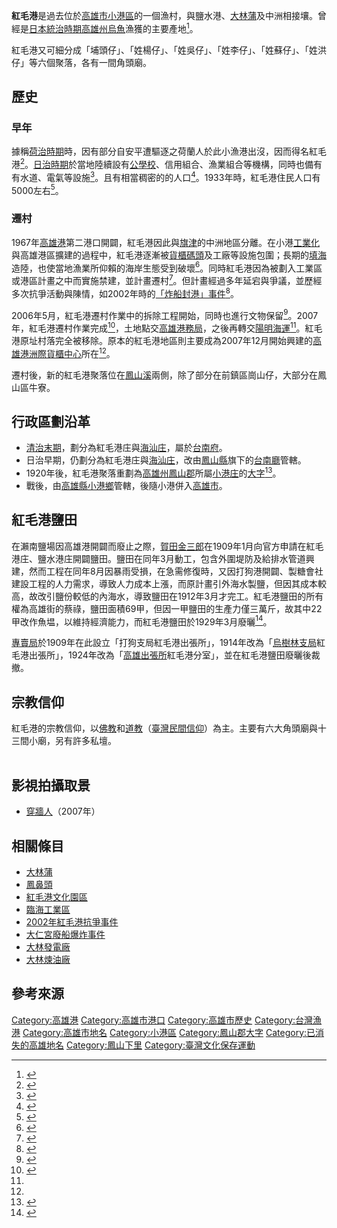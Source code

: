 {{NoteTA
|1=zh:庄;zh-hant:庄}}
{{Infobox Hokkien name
| title      = 紅毛港
| hanji      = 紅毛港
| poj        = Âng-mn̂g-káng
| hanlo      = 
| tl         = 
| bp         = 
| hokkienipa = 
| lm         = 
| image      = Kōmōkō (Taiwan Hōzu).png
| image_size = 280px
| caption    = 台灣堡圖中的「紅毛港庄」
}}

'''紅毛港'''是過去位於[[高雄市|高雄市]][[小港區|小港區]]的一個漁村，與鹽水港、[[大林蒲|大林蒲]]及中洲相接壤。曾經是[[台灣日治時期|日本統治時期]][[高雄州|高雄州]][[烏魚|烏魚]]漁獲的主要產地<ref>{{cite web|url=http://sub.khcc.gov.tw/hougmaogang/p2-1.htm|title=聚落發展脈絡|publisher=紅毛港聚落文化|accessdate=2010-05-07|deadurl=yes|archiveurl=https://web.archive.org/web/20100221203923/http://sub.khcc.gov.tw/hougmaogang/p2-1.htm|archivedate=2010-02-21}}</ref>。

紅毛港又可細分成「埔頭仔」、「姓楊仔」、「姓吳仔」、「姓李仔」、「姓蘇仔」、「姓洪仔」等六個聚落，各有一間角頭廟{{r|朱}}{{r|故事|page=71}}{{r|紅|page=97}}。

== 歷史 ==
=== 早年 ===
據稱[[荷治時期|荷治時期]]時，因有部分自安平遭驅逐之荷蘭人於此小漁港出沒，因而得名紅毛港<ref>{{cite web|url=http://hongmaogang.khcc.gov.tw/home02.aspx?ID=$1000&IDK=2&EXEC=D&DATA=1006 |title=紅毛港緣由 |work=紅毛港文化園區 }}</ref>。[[台灣日治時期|日治時期]]於當地陸續設有[[公學校|公學校]]、信用組合、漁業組合等機構，同時也備有有水道、電氣等設施<ref>{{cite book|title=鳳山郡要覽|year=1939|publisher=鳳山郡役所}}</ref>。且有相當稠密的的人口<ref>{{cite book|title=鳳山郡要覽|year=1941|publisher=鳳山郡役所}}</ref>。1933年時，紅毛港住民人口有5000左右<ref>{{cite book|title=昭和八年十二月三十一日 臺灣現住人口統計|year=1934|publisher=臺灣總督官房調查課}}</ref>。

=== 遷村 ===
1967年[[高雄港|高雄港]]第二港口開闢，紅毛港因此與[[旗津區|旗津]]的中洲地區分離。在小港[[工業化|工業化]]與高雄港區擴建的過程中，紅毛港逐漸被[[貨櫃碼頭|貨櫃碼頭]]及工廠等設施包圍；長期的[[填海|填海]]造陸，也使當地漁業所仰賴的海岸生態受到破壞<ref>{{cite web|url=http://sub.khcc.gov.tw/hougmaogang/p2-1-a2.htm|title=填海造地|publisher=紅毛港聚落文化|accessdate=2010-05-07|deadurl=yes|archiveurl=https://web.archive.org/web/20100221203833/http://sub.khcc.gov.tw/hougmaogang/p2-1-a2.htm|archivedate=2010-02-21}}</ref>。同時紅毛港因為被劃入工業區或港區計畫之中而實施禁建，並計畫遷村<ref>{{cite web|url=http://red.kcg.gov.tw/duty.asp|title=業務職掌及相關會議|publisher=紅毛港遷村紀實|accessdate=2010-05-07|archive-url=https://web.archive.org/web/20100819195729/http://red.kcg.gov.tw/duty.asp|archive-date=2010-08-19|dead-url=yes}}</ref>。但計畫經過多年延宕與爭議，並歷經多次抗爭活動與陳情，如2002年時的[[2002年紅毛港抗爭事件|「炸船封港」事件]]<ref name="lbt2">{{cite news|url=http://www.libertytimes.com.tw/2002/new/jan/15/today-c6.htm|title=遷村無期 紅毛港居民要炸船 爆警民衝突|publisher=自由時報|date=2002-01-15|accessdate=2011-01-27|deadurl=yes|archiveurl=https://web.archive.org/web/20041213081352/http://www.libertytimes.com.tw/2002/new/jan/15/today-c6.htm|archivedate=2004-12-13}}</ref>。

2006年5月，紅毛港遷村作業中的拆除工程開始，同時也進行文物保留<ref name="reh">{{cite web|url=http://red.kcg.gov.tw/history_help.asp|title=紅毛港遷村過程大事紀|publisher=紅毛港遷村紀實|accessdate=2011-01-27|archive-url=https://web.archive.org/web/20120111095832/http://red.kcg.gov.tw/history_help.asp|archive-date=2012-01-11|dead-url=yes}}</ref>。2007年，紅毛港遷村作業完成<ref name="lbt">{{cite news|url=http://www.libertytimes.com.tw/2008/new/feb/18/today-south1.htm|title=紅毛港遷村 鄉親最後巡禮|author=楊菁菁|publisher=自由時報|date=2008-02-18|accessdate=2010-05-07}}</ref>，土地點交[[高雄港務局|高雄港務局]]，之後再轉交[[陽明海運|陽明海運]]<ref name="reh"/>。紅毛港原址村落完全被移除。原本的紅毛港地區則主要成為2007年12月開始興建的[[高雄港洲際貨櫃中心|高雄港洲際貨櫃中心]]所在<ref name="lbt"/>。

遷村後，新的紅毛港聚落位在[[鳳山溪_(高雄市)|鳳山溪]]兩側，除了部分在前鎮區崗山仔，大部分在鳳山區牛寮。

== 行政區劃沿革 ==
* [[台灣清治時期|清治末期]]，劃分為紅毛港庄與[[海汕庄|海汕庄]]，屬於[[台南府|台南府]]。
* 日治早期，仍劃分為紅毛港庄與[[海汕庄|海汕庄]]，改由[[鳳山縣_(臺灣)|鳳山縣]]旗下的[[台南廳|台南廳]]管轄。
* 1920年後，紅毛港聚落重劃為[[高雄州|高雄州]][[鳳山郡|鳳山郡]]所屬[[小港庄|小港庄]]的[[大字_(行政區劃)|大字]]<ref>{{cite web|url=http://sub.khcc.gov.tw/hougmaogang/p2.htm|title=紅毛港名稱之由來|publisher=紅毛港聚落文化|accessdate=2010-05-07|deadurl=yes|archiveurl=https://web.archive.org/web/20100107182436/http://sub.khcc.gov.tw/hougmaogang/p2.htm|archivedate=2010-01-07}}</ref>。
* 戰後，由[[高雄縣|高雄縣]][[小港區|小港鄉]]管轄，後隨小港併入[[高雄市_(1979年-2010年)|高雄市]]。

== 紅毛港鹽田 ==
在瀨南鹽場因高雄港開闢而廢止之際，[[賀田金三郎|賀田金三郎]]在1909年1月向官方申請在紅毛港庄、鹽水港庄開闢鹽田。鹽田在同年3月動工，包含外圍堤防及給排水管道興建，然而工程在同年8月因暴雨受損，在急需修復時，又因打狗港開闢、製糖會社建設工程的人力需求，導致人力成本上漲，而原計畫引外海水製鹽，但因其成本較高，故改引鹽份較低的內海水，導致鹽田在1912年3月才完工。紅毛港鹽田的所有權為高雄街的蔡祿，鹽田面積69甲，但因一甲鹽田的生產力僅三萬斤，故其中22甲改作魚塭，以維持經濟能力，而紅毛港鹽田於1929年3月廢曬<ref>{{Cite book|title=臺灣鹽專賣志|last=小川|first=堅三|publisher=株式會社臺南新報社臺北印刷所|year=1925}}</ref>。

[[專賣局|專賣局]]於1909年在此設立「打狗支局紅毛港出張所」，1914年改為「[[高雄鹽場|烏樹林支局]]紅毛港出張所」，1924年改為「[[原臺灣省菸酒公賣局高雄分局|高雄出張所]]紅毛港分室」，並在紅毛港鹽田廢曬後裁撤。

== 宗教信仰 ==
紅毛港的宗教信仰，以[[臺灣佛教|佛教]]和[[臺灣道教|道教]]（[[臺灣民間信仰|臺灣民間信仰]]）為主{{r|朱}}。主要有六大角頭廟與十三間小廟，另有許多私壇{{r|故事|page=71}}{{r|紅|page=97}}{{r|朱}}。

{|class=wikitable
|-
|-
|名稱||主神||舊址||新址||備註
|-
!colspan=5|角頭廟
|-
|[[紅毛港飛鳳寺|飛鳳寺]]||[[廣澤尊王|廣澤尊王]]||小港區海汕一路97號||鳳山區紅毛港路27號||埔頭仔的角頭廟{{r|故事|page=71}}{{r|紅|page=97}}{{r|朱}}
|-
|[[飛鳳宮|飛鳳宮]]||[[保儀尊王|保儀尊王]]（武安尊王）||小港區海汕一路285號||鳳山區保華一路136號||姓楊仔的角頭廟{{r|故事|page=71}}{{r|紅|page=97}}{{r|朱}}
|-
|[[紅毛港天龍宮|天龍宮]]||何府千歲||小港區海汕三路20之3號||前鎮區明鳳三路216號||姓吳仔的角頭廟{{r|故事|page=71}}{{r|紅|page=97}}{{r|朱}}
|-
|[[紅毛港濟天宮|濟天宮]]||保儀尊王（武安尊王）||小港區海汕四路50號||前鎮區明鳳三路220號||姓李仔的角頭廟{{r|故事|page=71}}{{r|紅|page=97}}{{r|朱}}
|-
|[[紅毛港朝鳳寺|朝鳳寺]]||[[觀音菩薩|觀音菩薩]]（原為觀音、媽祖並列）||小港區海汕四路203號||鳳山區紅毛港路90號||姓洪仔的角頭廟{{r|故事|page=71}}{{r|紅|page=97}}{{r|朱}}，是紅毛港地區最早完成合併遷建的廟宇{{r|孫}}。
|-
|[[紅毛港朝天宮|朝天宮]]||[[天上聖母|天上聖母]]||小港區海汕五路132號||前鎮區明鳳三路51號||姓蘇仔的角頭廟{{r|故事|page=71}}{{r|紅|page=97}}{{r|朱}}
|-
!colspan=5|其他廟宇
|-
|[[鳳山紅毛港保安堂|保安堂]]||海府、郭府、宗府||小港區海汕五路97之1號||鳳山區國慶七街132號||
|-
|[[紅毛港朝鳳寺#紅毛港福德祠|福德祠]]||福德正神||小港區海汕四路209號||鳳山區紅毛港路90號||遷建後與朝鳳寺合併{{r|孫}}。
|-
|大城隍爺公壇||城隍爺||小港區海汕五路147號||前鎮區明鳳三路59巷21號||遷建後改稱「紅毛港城隍廟」<ref>{{cite web|url=http://crgis.rchss.sinica.edu.tw/temples/KaohsiungCity/qianzhen/64009001-CHM |title=紅毛港城隍廟 |work=文化資源地理資訊系統 |publisher=中央研究院人社中心地理資訊科學研究專題中心 |accessdate= 2018-03-10}}</ref>
|-
|海眾廟||海將軍、海眾聖爺、先師||小港區海汕一路294號||鳳山區國慶七街130號||
|-
|修善堂||觀音佛祖||小港區海汕一路230之5號||鳳山區六成街125號||最初名為「五公壇」，後改「五公府」，二次大戰後改為「修善堂」{{r|朱|page=61}}
|-
|西南城||顏府千歲||小港區海汕四路2-1號|| ||
|-
|正直千歲廟||正直千歲||小港區海汕一路1-81號||小港區高坪六十街||遷建後改稱「大坪頂正公廟」
|-
|管府廟||管府千歲|| || ||主神現供奉於飛鳳寺內。
|}

== 影視拍攝取景 ==
*[[穿牆人|穿牆人]]（2007年）

== 相關條目 ==
* [[大林蒲|大林蒲]]
* [[鳳鼻頭|鳳鼻頭]]
* [[紅毛港文化園區|紅毛港文化園區]]
* [[臨海工業區|臨海工業區]]
* [[2002年紅毛港抗爭事件|2002年紅毛港抗爭事件]]
* [[大仁宮廢船爆炸事件|大仁宮廢船爆炸事件]]
* [[大林發電廠|大林發電廠]]
* [[大林煉油廠|大林煉油廠]]

== 參考來源 ==
{{reflist|refs=
<ref name="紅">{{cite book|author=張守真、楊玉姿 |title=《紅毛港的前世今生》 |publisher=高雄市文獻委員會 |date=2008-01 |isbn=978-986-01-3024-9 }}</ref>
<ref name="朱">{{cite book|author=朱秀芳（文字）、蔣茂盛（攝影） |title=《戀戀紅毛港──寺廟建築與信仰》 |publisher=青林、高雄市政府文化局 |date=2008-04 |isbn=978-986-6830-52-5 }}</ref>
<ref name="故事">{{cite book|author=李億勳 |title=《紅毛港文化故事》 |publisher=晨星 |date=2006-12 |isbn=978-986-00-8454-2 }}</ref>
<ref name="孫">{{cite news|url=https://www.nownews.com/news/20110105/577808 |author=孫銘鍾 |title=〈紅毛港遷村後首座廟宇入火安座　陳菊贈匾道賀致謝〉 |publisher=今日新聞網 |date=2011-01-05 |accessdate=2018-03-10}}</ref>
}}

{{鳳山郡}}

[[Category:高雄港|Category:高雄港]]
[[Category:高雄市港口|Category:高雄市港口]]
[[Category:高雄市歷史|Category:高雄市歷史]]
[[Category:台灣漁港|Category:台灣漁港]]
[[Category:高雄市地名|Category:高雄市地名]]
[[Category:小港區|Category:小港區]]
[[Category:鳳山郡大字|Category:鳳山郡大字]]
[[Category:已消失的高雄地名|Category:已消失的高雄地名]]
[[Category:鳳山下里|Category:鳳山下里]]
{{坐標|22|32|47.19|N|120|19|17.20|E|display=title}}
[[Category:臺灣文化保存運動|Category:臺灣文化保存運動]]